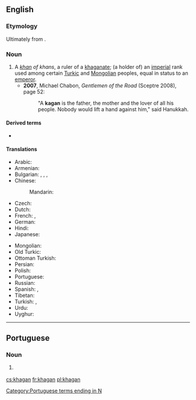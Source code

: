 ==English==

===Etymology===
Ultimately from {{der|en|otk|𐰴𐰍𐰣|tr=qaɣan}}.

===Noun===
{{en-noun}}

# A ''[[khan]] of khans'', a ruler of a [[khaganate]]; (a holder of) an [[imperial]] rank used among certain [[Turkic]] and [[Mongolian]] peoples, equal in status to an [[emperor]].
#* '''2007''', Michael Chabon, ''Gentlemen of the Road'' (Sceptre 2008), page 52:
#*: "A '''kagan''' is the father, the mother and the lover of all his people. Nobody would lift a hand against him," said Hanukkah.

====Derived terms====
* {{l|en|khaganate}}

====Translations====
{{trans-top|title of imperial rank}}
* Arabic: {{t|ar|خَاقَان}}
* Armenian: {{t+|hy|խաքան}}
* Bulgarian: {{t|bg|каган|sc=Cyrl}}, {{t|bg|хаган|sc=Cyrl}}, {{t+|bg|хакан|sc=Cyrl}}, {{t|bg|кехан|sc=Cyrl}}
* Chinese:
*: Mandarin: {{t+check|cmn|可汗|sc=Hani}}
* Czech: {{t|cs|kagan|m}}
* Dutch: {{t|nl|grootkan}}
* French: {{t+|fr|khagan}}, {{t|fr|grand khan}}
* German: {{t+|de|Khagan}}
* Hindi: {{t|hi|ख़ाक़ान|m|tr=<u>kh</u>āqān}}
* Japanese: {{t|ja|可汗|tr=かかん, kakan}}
{{trans-mid}}
* Mongolian: {{t|mn|хаган|sc=Cyrl}}
* Old Turkic: {{t|otk|𐰴𐰍𐰣|tr=qaɣan}}
* Ottoman Turkish: {{t|ota|خاقان|tr=hāqān|sc=ota-Arab}}
* Persian: {{t+|fa|خاقان|tr=khāqān}}
* Polish: {{t+|pl|kagan}}
* Portuguese: {{t|pt|khagan|m}}
* Russian: {{t+|ru|каган|m}}
* Spanish: {{t|es|jaghan}}, {{t|es|gran jan}}
* Tibetan: {{t-needed|bo}}
* Turkish: {{t+|tr|kağan}}, {{t+|tr|hakan}}
* Urdu: {{t|ur|خاقان|tr=<u>kh</u>āqān|m}}
* Uyghur: {{t|ug|خاقان|sc=ug-Arab}}
{{trans-bottom}}

----

==Portuguese==

===Noun===
{{pt-noun|m|s}}

# {{l|en|khagan}} {{gloss|title of imperial rank used by some Turkic and Mongolian peoples}}

[[Category:Portuguese terms ending in N]]

[[cs:khagan]]
[[fr:khagan]]
[[pl:khagan]]